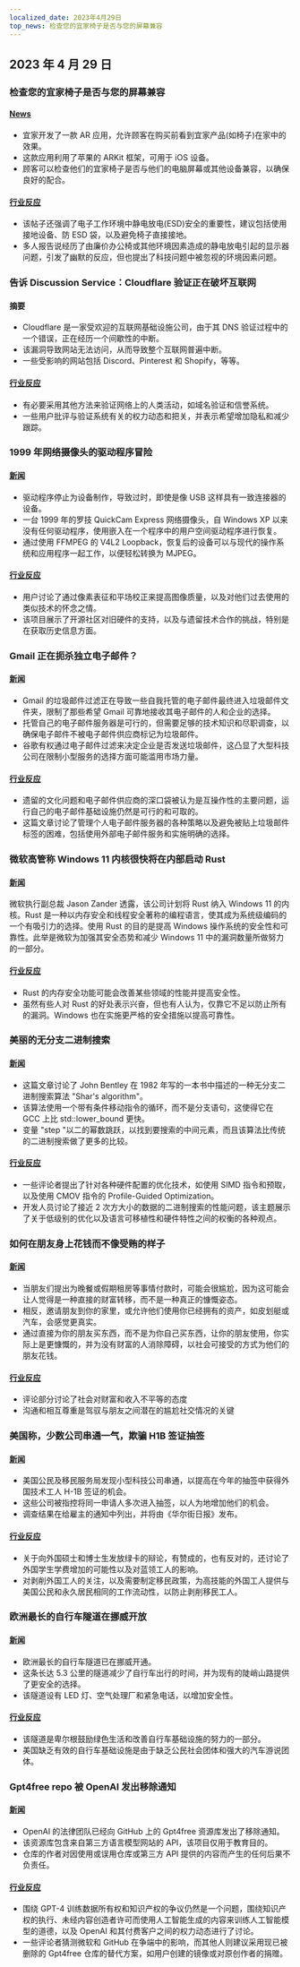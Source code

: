 ```yaml
---
localized_date: 2023年4月29日
top_news: 检查您的宜家椅子是否与您的屏幕兼容
---
```




## 2023 年 4 月 29 日

### 检查您的宜家椅子是否与您的屏幕兼容

#### [News](https://mastodon.social/@haeckerfelix/110272427676278609)

- 宜家开发了一款 AR 应用，允许顾客在购买前看到宜家产品(如椅子)在家中的效果。
- 这款应用利用了苹果的 ARKit 框架，可用于 iOS 设备。
- 顾客可以检查他们的宜家椅子是否与他们的电脑屏幕或其他设备兼容，以确保良好的配合。

#### [行业反应](http://news.ycombinator.com/item?id=35742476)

- 该帖子还强调了电子工作环境中静电放电(ESD)安全的重要性，建议包括使用接地设备、防 ESD 袋，以及避免椅子直接接地。
- 多人报告说经历了由廉价办公椅或其他环境因素造成的静电放电引起的显示器问题，引发了幽默的反应，但也提出了科技问题中被忽视的环境因素问题。

### 告诉 Discussion Service：Cloudflare 验证正在破坏互联网

#### 摘要

- Cloudflare 是一家受欢迎的互联网基础设施公司，由于其 DNS 验证过程中的一个错误，正在经历一个间歇性的中断。
- 该漏洞导致网站无法访问，从而导致整个互联网普遍中断。
- 一些受影响的网站包括 Discord、Pinterest 和 Shopify，等等。

#### [行业反应](http://news.ycombinator.com/item?id=35742606)

- 有必要采用其他方法来验证网络上的人类活动，如域名验证和信誉系统。
- 一些用户批评与验证系统有关的权力动态和把关，并表示希望增加隐私和减少跟踪。

### 1999 年网络摄像头的驱动程序冒险

#### [新闻](https://blog.benjojo.co.uk/post/quickcam-usb-userspace-driver)

- 驱动程序停止为设备制作，导致过时，即使是像 USB 这样具有一致连接器的设备。
- 一台 1999 年的罗技 QuickCam Express 网络摄像头，自 Windows XP 以来没有任何驱动程序，使用嵌入在一个程序中的用户空间驱动程序进行恢复。
- 通过使用 FFMPEG 的 V4L2 Loopback，恢复后的设备可以与现代的操作系统和应用程序一起工作，以便轻松转换为 MJPEG。

#### [行业反应](http://news.ycombinator.com/item?id=35740001)

- 用户讨论了通过像素表征和平场校正来提高图像质量，以及对他们过去使用的类似技术的怀念之情。
- 该项目展示了开源社区对旧硬件的支持，以及与遗留技术合作的挑战，特别是在获取历史信息方面。

### Gmail 正在扼杀独立电子邮件？

#### [新闻](https://tutanota.com/blog/posts/gmail-independent-email)

- Gmail 的垃圾邮件过滤正在导致一些自我托管的电子邮件最终进入垃圾邮件文件夹，限制了那些希望 Gmail 可靠地接收其电子邮件的人和企业的选择。
- 托管自己的电子邮件服务器是可行的，但需要足够的技术知识和尽职调查，以确保电子邮件不被电子邮件供应商标记为垃圾邮件。
- 谷歌有权通过电子邮件过滤来决定企业是否发送垃圾邮件，这凸显了大型科技公司在限制小型服务的选择方面可能滥用市场力量。

#### [行业反应](http://news.ycombinator.com/item?id=35744888)

- 遗留的文化问题和电子邮件供应商的深口袋被认为是互操作性的主要问题，运行自己的电子邮件基础设施仍然是可行的和可取的。
- 这篇文章讨论了管理个人电子邮件服务器的各种策略以及避免被贴上垃圾邮件标签的困难，包括使用外部电子邮件服务和实施明确的选择。

### 微软高管称 Windows 11 内核很快将在内部启动 Rust

#### [新闻](https://www.neowin.net/news/senior-microsoft-exec-says-windows-11-kernel-will-soon-be-booting-with-rust-inside/)

微软执行副总裁 Jason Zander 透露，该公司计划将 Rust 纳入 Windows 11 的内核。Rust 是一种以内存安全和线程安全著称的编程语言，使其成为系统级编码的一个有吸引力的选择。使用 Rust 的目的是提高 Windows 操作系统的安全性和可靠性。此举是微软为加强其安全态势和减少 Windows 11 中的漏洞数量所做努力的一部分。

#### [行业反应](http://news.ycombinator.com/item?id=35738829)

- Rust 的内存安全功能可能会改善某些领域的性能并提高安全性。
- 虽然有些人对 Rust 的好处表示兴奋，但也有人认为，仅靠它不足以防止所有的漏洞。Windows 也在实施更严格的安全措施以提高可靠性。

### 美丽的无分支二进制搜索

#### [新闻](https://probablydance.com/2023/04/27/beautiful-branchless-binary-search/)

- 这篇文章讨论了 John Bentley 在 1982 年写的一本书中描述的一种无分支二进制搜索算法 "Shar's algorithm"。
- 该算法使用一个带有条件移动指令的循环，而不是分支语句，这使得它在 GCC 上比 std::lower_bound 更快。
- 变量 "step "以二的幂数跳跃，以找到要搜索的中间元素，而且该算法比传统的二进制搜索做了更多的比较。

#### [行业反应](http://news.ycombinator.com/item?id=35737862)

- 一些评论者提出了针对各种硬件配置的优化技术，如使用 SIMD 指令和预取，以及使用 CMOV 指令的 Profile-Guided Optimization。
- 开发人员讨论了接近 2 次方大小的数据的二进制搜索的性能问题，该主题展示了关于低级别的优化以及语言可移植性和硬件特性之间的权衡的各种观点。

### 如何在朋友身上花钱而不像受贿的样子

#### [新闻](https://billmei.net/blog/bribe-friends)

- 当朋友们提出为晚餐或假期租房等事情付款时，可能会很尴尬，因为这可能会让人觉得是一种直接的财富转移，而不是一种真正的慷慨姿态。
- 相反，邀请朋友到你的家里，或允许他们使用你已经拥有的资产，如皮划艇或汽车，会感觉更真实。
- 通过直接为你的朋友买东西，而不是为你自己买东西，让你的朋友使用，你实际上是更慷慨的，并为没有财富的人消除障碍，以社会可接受的方式为他们的朋友花钱。

#### [行业反应](http://news.ycombinator.com/item?id=35740277)

- 评论部分讨论了社会对财富和收入不平等的态度
- 沟通和相互尊重是驾驭与朋友之间潜在的尴尬社交情况的关键

### 美国称，少数公司串通一气，欺骗 H1B 签证抽签

#### [新闻](https://www.wsj.com/articles/u-s-says-some-companies-cheat-h-1b-lottery-driving-record-applications-1a3e4fd)

- 美国公民及移民服务局发现小型科技公司串通，以提高在今年的抽签中获得外国技术工人 H-1B 签证的机会。
- 这些公司被指控将同一申请人多次进入抽签，以人为地增加他们的机会。
- 调查结果在给雇主的通知中列出，并将由《华尔街日报》发布。

#### [行业反应](http://news.ycombinator.com/item?id=35741609)

- 关于向外国硕士和博士生发放绿卡的辩论，有赞成的，也有反对的，还讨论了外国学生学费增加的可能性以及对蓝领工人的影响。
- 对剥削外国工人的关注，以及需要制定移民政策，为高技能的外国工人提供与美国公民和永久居民相同的工作流动性，以防止剥削移民工人。

### 欧洲最长的自行车隧道在挪威开放

#### [新闻](https://reasonstobecheerful.world/europes-longest-bicycling-tunnel-opens-in-norway/)

- 欧洲最长的自行车隧道已在挪威开通。
- 这条长达 5.3 公里的隧道减少了自行车出行的时间，并为现有的陡峭山路提供了更安全的选择。
- 该隧道设有 LED 灯、空气处理厂和紧急电话，以增加安全性。

#### [行业反应](http://news.ycombinator.com/item?id=35738231)

- 该隧道是卑尔根鼓励绿色生活和改善自行车基础设施的努力的一部分。
- 美国缺乏有效的自行车基础设施是由于缺乏公民社会团体和强大的汽车游说团体。

### Gpt4free repo 被 OpenAI 发出移除通知

#### [新闻](https://github.com/xtekky/gpt4free)

- OpenAI 的法律团队已经向 GitHub 上的 Gpt4free 资源库发出了移除通知。
- 该资源库包含来自第三方语言模型网站的 API，该项目仅用于教育目的。
- 仓库的作者对因使用或误用仓库或第三方 API 提供的内容而产生的任何后果不负责任。

#### [行业反应](http://news.ycombinator.com/item?id=35740836)

- 围绕 GPT-4 训练数据所有权和知识产权的争议仍然是一个问题，围绕知识产权的执行、未经内容创造者许可而使用人工智能生成的内容来训练人工智能模型的道德，以及 OpenAI 和其付费客户之间的权力动态进行了讨论。
- 一些评论者猜测微软和 GitHub 在争端中的影响，而其他人则建议采用现已被删除的 Gpt4free 仓库的替代方案，如用户创建的镜像或对原创作者的捐赠。

</Steps>
